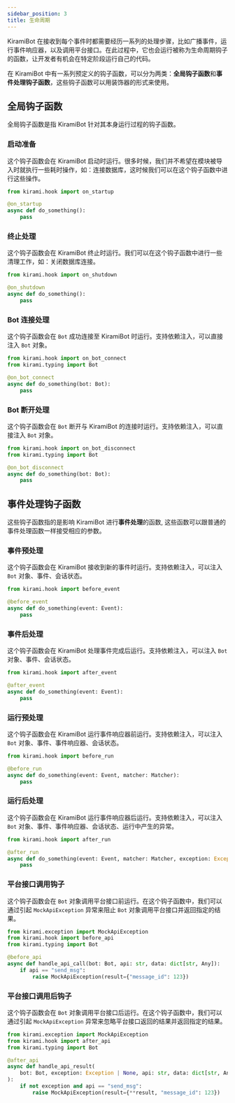```yaml
---
sidebar_position: 3
title: 生命周期
---
```


KiramiBot 在接收到每个事件时都需要经历一系列的处理步骤，比如广播事件，运行事件响应器，以及调用平台接口。在此过程中，它也会运行被称为生命周期钩子的函数，让开发者有机会在特定阶段运行自己的代码。

在 KiramiBot 中有一系列预定义的钩子函数，可以分为两类：**全局钩子函数**和**事件处理钩子函数**，这些钩子函数可以用装饰器的形式来使用。

## 全局钩子函数

全局钩子函数是指 KiramiBot 针对其本身运行过程的钩子函数。

### 启动准备

这个钩子函数会在 KiramiBot 启动时运行。很多时候，我们并不希望在模块被导入时就执行一些耗时操作，如：连接数据库，这时候我们可以在这个钩子函数中进行这些操作。

```python
from kirami.hook import on_startup

@on_startup
async def do_something():
    pass
```

### 终止处理

这个钩子函数会在 KiramiBot 终止时运行。我们可以在这个钩子函数中进行一些清理工作，如：关闭数据库连接。

```python
from kirami.hook import on_shutdown

@on_shutdown
async def do_something():
    pass
```

### Bot 连接处理

这个钩子函数会在 `Bot` 成功连接至 KiramiBot 时运行。支持依赖注入，可以直接注入 `Bot` 对象。

```python
from kirami.hook import on_bot_connect
from kirami.typing import Bot

@on_bot_connect
async def do_something(bot: Bot):
    pass
```

### Bot 断开处理

这个钩子函数会在 `Bot` 断开与 KiramiBot 的连接时运行。支持依赖注入，可以直接注入 `Bot` 对象。

```python
from kirami.hook import on_bot_disconnect
from kirami.typing import Bot

@on_bot_disconnect
async def do_something(bot: Bot):
    pass
```

## 事件处理钩子函数

这些钩子函数指的是影响 KiramiBot 进行**事件处理**的函数, 这些函数可以跟普通的事件处理函数一样接受相应的参数。

### 事件预处理

这个钩子函数会在 KiramiBot 接收到新的事件时运行。支持依赖注入，可以注入 `Bot` 对象、事件、会话状态。

```python
from kirami.hook import before_event

@before_event
async def do_something(event: Event):
    pass
```

### 事件后处理

这个钩子函数会在 KiramiBot 处理事件完成后运行。支持依赖注入，可以注入 `Bot` 对象、事件、会话状态。

```python
from kirami.hook import after_event

@after_event
async def do_something(event: Event):
    pass
```

### 运行预处理

这个钩子函数会在 KiramiBot 运行事件响应器前运行。支持依赖注入，可以注入 `Bot` 对象、事件、事件响应器、会话状态。

```python
from kirami.hook import before_run

@before_run
async def do_something(event: Event, matcher: Matcher):
    pass
```

### 运行后处理

这个钩子函数会在 KiramiBot 运行事件响应器后运行。支持依赖注入，可以注入 `Bot` 对象、事件、事件响应器、会话状态、运行中产生的异常。

```python
from kirami.hook import after_run

@after_run
async def do_something(event: Event, matcher: Matcher, exception: Exception | None):
    pass
```

### 平台接口调用钩子

这个钩子函数会在 `Bot` 对象调用平台接口前运行。在这个钩子函数中，我们可以通过引起 `MockApiException` 异常来阻止 `Bot` 对象调用平台接口并返回指定的结果。

```python
from kirami.exception import MockApiException
from kirami.hook import before_api
from kirami.typing import Bot

@before_api
async def handle_api_call(bot: Bot, api: str, data: dict[str, Any]):
    if api == "send_msg":
        raise MockApiException(result={"message_id": 123})
```

### 平台接口调用后钩子

这个钩子函数会在 `Bot` 对象调用平台接口后运行。在这个钩子函数中，我们可以通过引起 `MockApiException` 异常来忽略平台接口返回的结果并返回指定的结果。

```python
from kirami.exception import MockApiException
from kirami.hook import after_api
from kirami.typing import Bot

@after_api
async def handle_api_result(
    bot: Bot, exception: Exception | None, api: str, data: dict[str, Any], result: Any
):
    if not exception and api == "send_msg":
        raise MockApiException(result={**result, "message_id": 123})
```
